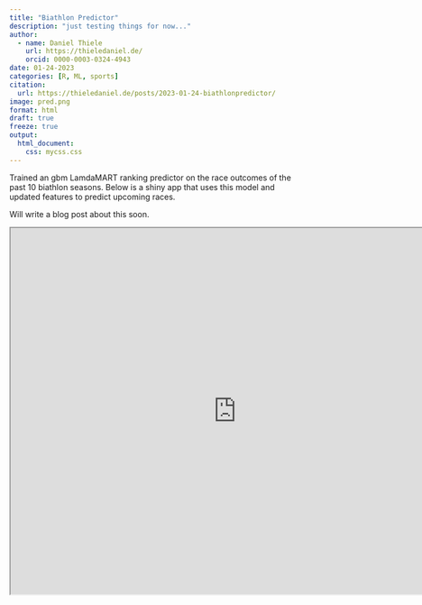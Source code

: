 ```yaml
---
title: "Biathlon Predictor"
description: "just testing things for now..."
author:
  - name: Daniel Thiele
    url: https://thieledaniel.de/
    orcid: 0000-0003-0324-4943
date: 01-24-2023
categories: [R, ML, sports] 
citation: 
  url: https://thieledaniel.de/posts/2023-01-24-biathlonpredictor/ 
image: pred.png
format: html
draft: true 
freeze: true
output:
  html_document:
    css: mycss.css
---
```


Trained an gbm LamdaMART ranking predictor on the race outcomes of the past 10 biathlon seasons. Below is a shiny app that uses this model and updated features to predict upcoming races.

Will write a blog post about this soon.

```{=html}
<iframe height="650" width="800" src="https://thieled.shinyapps.io/biathlonpredictor_shiny/"></iframe>
```
